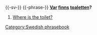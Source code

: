 {{-sv-}}
{{-phrase-}}
'''[[Var]] [[finns]] [[toaletten]]?'''

#[[Where is the toilet?]]

[[Category:Swedish phrasebook]]